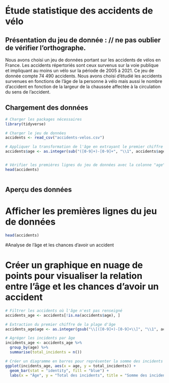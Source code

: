 # Étude statistique des accidents de vélo
## Présentation du jeu de donnée :  // ne pas oublier de vérifier l'orthographe.
Nous avons choisi un jeu de données portant sur les accidents de vélos en France. Les accidents répertoriés sont ceux survenus sur la voie publique et impliquant au moins un vélo sur la période de 2005 à 2021. Ce jeu de donnée compte 74 490 accidents. 
Nous avons choisi d'étudié les accidents survenues en fonctions de l'âge de la personne à vélo mais aussi le nombre d'accident en fonction de la largeur de la chaussée affectée à la circulation du sens de l'accident.


## Chargement des données

```r
# Charger les packages nécessaires
library(tidyverse)

# Charger le jeu de données
accidents <- read_csv("accidents-velos.csv")

# Appliquer la transformation de l'âge en extrayant le premier chiffre de la plage
accidents$age <- as.integer(sub("([0-9]+)-[0-9]+", "\\1", accidents$age))


# Vérifier les premières lignes du jeu de données avec la colonne "age" transformée
head(accidents)



```
## Aperçu des données
# Afficher les premières lignes du jeu de données
```r
head(accidents)
```
#Analyse de l'âge et les chances d'avoir un accident

# Créer un graphique en nuage de points pour visualiser la relation entre l'âge et les chances d'avoir un accident
```r
# Filtrer les accidents où l'âge n'est pas renseigné
accidents_age <- accidents[!is.na(accidents$age), ]

# Extraction du premier chiffre de la plage d'âge
accidents_age$age <- as.integer(gsub("\\[([0-9]+)-[0-9]+\\]", "\\1", accidents_age$age))

# Agréger les incidents par âge
incidents_age <- accidents_age %>% 
  group_by(age) %>% 
  summarise(total_incidents = n())

# Créer un diagramme en barres pour représenter la somme des incidents en fonction de l'âge
ggplot(incidents_age, aes(x = age, y = total_incidents)) +
  geom_bar(stat = "identity", fill = "blue") +
  labs(x = "Âge", y = "Total des incidents", title = "Somme des incidents en fonction de l'âge")
```

